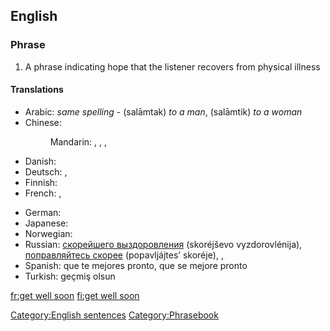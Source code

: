 ==English==

===Phrase===
{{infl|en|phrase|head=[[get]] [[well]] [[soon]]|}}

# A phrase indicating hope that the listener recovers from physical illness

====Translations====
{{trans-top|indicating hope that the listener recovers}}
* Arabic: {{Arab|[[سلامتك]]}} ''same spelling'' - (salāmtak) ''to a man'', (salāmtik) ''to a woman''
* Chinese:
*: Mandarin: {{t|cmn|希望你能早點好|sc=Hani}}, {{t|cmn|希望你能早点好|tr=xīwàng nǐ néng zǎodiǎn hǎo|sc=Hani}}, {{t|cmn|祝你早日康復|sc=Hani}}, {{t|cmn|祝你早日康复|tr=zhù nǐ zǎorì kāngfù|sc=Hani}}
* Danish: {{t-|da|god bedring}}
* Deutsch: {{t|nl|word snel beter}}, {{t|nl|beterschap}}
* Finnish: {{t|fi|Parane pian}}
* French: {{t-|fr|bon rétablissement}}, {{t-|fr|prompt rétablissement}}
{{trans-mid}}
* German: {{t+|de|gute Besserung}}
* Japanese: {{t|ja|すぐに良くなるよ|tr=sugu ni yoku naru yo}}
* Norwegian: {{t-|no|god bedring}}
* Russian: [[скорейшего выздоровления]] (skoréjševo vyzdorovlénija), [[поправляйтесь скорее]] (popavljájtes’ skoréje),  {{t|ru|выздоравливайте|tr=vyzdorávlivajte}},  {{t|ru|поправляйтесь|tr=popravljájtes'}}
* Spanish: que te mejores pronto, que se mejore pronto
* Turkish: geçmiş olsun
{{trans-bottom}}

[[Category:English sentences]]
[[Category:Phrasebook]]

[[fr:get well soon]]
[[fi:get well soon]]